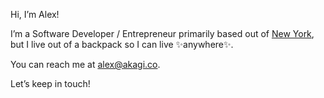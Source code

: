 Hi, I’m Alex!

I’m a Software Developer / Entrepreneur primarily based out of [New York](https://www.google.com/maps/place/Lower+East+Side,+NY), but I live out of a backpack so I can live ✨anywhere✨.

You can reach me at alex@akagi.co.

Let’s keep in touch!
